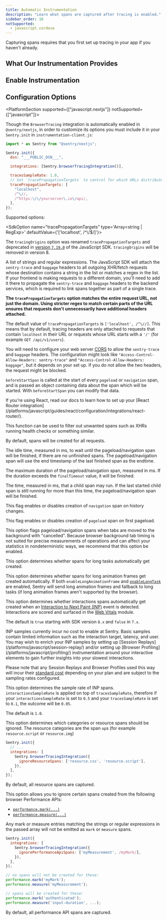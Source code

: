 ```yaml
---
title: Automatic Instrumentation
description: "Learn what spans are captured after tracing is enabled."
sidebar_order: 10
notSupported:
  - javascript.cordova
---
```


<Alert>

Capturing spans requires that you first <PlatformLink to="/tracing/">set up tracing in your app</PlatformLink> if you haven't already.

</Alert>

<PlatformContent includePath="performance/automatic-instrumentation-intro" />

## What Our Instrumentation Provides

<PlatformContent includePath="performance/what-instrumentation-provides" />

## Enable Instrumentation

<PlatformContent includePath="performance/enable-automatic-instrumentation" />

## Configuration Options

<PlatformSection supported={["javascript.nextjs"]} notSupported={["javascript"]}>

Though the `BrowserTracing` integration is automatically enabled in `@sentry/nextjs`, in order to customize its options you must include it in your `Sentry.init` in `instrumentation-client.js`:

```javascript
import * as Sentry from "@sentry/nextjs";

Sentry.init({
  dsn: "___PUBLIC_DSN___",

  integrations: [Sentry.browserTracingIntegration()],

  tracesSampleRate: 1.0,
  // Set `tracePropagationTargets` to control for which URLs distributed tracing should be enabled
  tracePropagationTargets: [
    "localhost",
    /^\//,
    /^https:\/\/yourserver\.io\/api/,
  ],
});
```

</PlatformSection>

Supported options:

<SdkOption name="tracePropagationTargets" type='Array<string | RegExp>' defaultValue={'[\'localhost\', /^\\\/$/]'}>

<Alert>

The `tracingOrigins` option was renamed `tracePropagationTargets` and deprecated in [version `7.19.0`](https://github.com/getsentry/sentry-javascript/releases/tag/7.19.0) of the JavaScript SDK. `tracingOrigins` will be removed in version 8.

</Alert>

A list of strings and regular expressions. The JavaScript SDK will attach the `sentry-trace` and `baggage` headers to all outgoing XHR/fetch requests whose destination contains a string in the list or matches a regex in the list. If your frontend is making requests to a different domain, you'll need to add it there to propagate the `sentry-trace` and `baggage` headers to the backend services, which is required to link spans together as part of a single trace.

**The `tracePropagationTargets` option matches the entire request URL, not just the domain. Using stricter regex to match certain parts of the URL ensures that requests don't unnecessarily have additional headers attached.**

The default value of `tracePropagationTargets` is `['localhost', /^\//]`. This means that by default, tracing headers are only attached to requests that contain `localhost` in their URL or requests whose URL starts with a `'/'` (for example `GET /api/v1/users`).

<PlatformContent includePath="performance/tracePropagationTargets-example" />

You will need to configure your web server [CORS](https://developer.mozilla.org/en-US/docs/Web/HTTP/Headers/Access-Control-Allow-Headers) to allow the `sentry-trace` and `baggage` headers. The configuration might look like `"Access-Control-Allow-Headers: sentry-trace"` and `"Access-Control-Allow-Headers: baggage"`, but it depends on your set up. If you do not allow the two headers, the request might be blocked.

</SdkOption>

<SdkOption name="beforeStartSpan" type='(span: Span) => Span'>

`beforeStartSpan` is called at the start of every `pageload` or `navigation` span, and is passed an object containing data about the span which will be started. With `beforeStartSpan` you can modify that data.

<PlatformContent includePath="performance/beforeNavigate-example" />

</SdkOption>

<Alert>
  If you're using React, read our docs to learn how to set up your [React Router
  integration](/platforms/javascript/guides/react/configuration/integrations/react-router/).
</Alert>

<SdkOption name="shouldCreateSpanForRequest" type='(url: string) => boolean'>

This function can be used to filter out unwanted spans such as XHRs running
health checks or something similar. 

<PlatformContent includePath="performance/filter-span-example" />

By default, spans will be created for all requests.

</SdkOption>

<SdkOption name="idleTimeout" type='number' defaultValue='1000'>

The idle time, measured in ms, to wait until the pageload/navigation span will be finished, if there are no unfinished spans. The pageload/navigation span will use the end timestamp of the last finished span as the endtime.

</SdkOption>

<SdkOption name="finalTimeout" type='number' defaultValue='30000'>

The maximum duration of the pageload/naivgation span, measured in ms. If the duration exceeds the `finalTimeout` value, it will be finished.

</SdkOption>

<SdkOption name="childSpanTimeout" type='number' defaultValue='15000'>

The time, measured in ms, that a child span may run. If the last started child span is still running for more than this time, the pageload/navigation span will be finished.

</SdkOption>

<SdkOption name="instrumentNavigation" type='boolean' defaultValue='true'>

This flag enables or disables creation of `navigation` span on history changes.

</SdkOption>

<SdkOption name="instrumentPageLoad" type='boolean' defaultValue='true'>

This flag enables or disables creation of `pageload` span on first pageload.

</SdkOption>

<SdkOption name="markBackgroundSpans" type='boolean' defaultValue='true'>

This option flags pageload/navigation spans when tabs are moved to the background with "cancelled". Because browser background tab timing is not suited for precise measurements of operations and can affect your statistics in nondeterministic ways, we recommend that this option be enabled.

</SdkOption>

<SdkOption name="enableLongTask" type='boolean' defaultValue='true'>

This option determines whether spans for long tasks automatically get created.

</SdkOption>

<SdkOption name="enableLongAnimationFrame" type='boolean' defaultValue='true' availableSince='8.18.0'>

This option determines whether spans for long animation frames get created automatically. If both `enableLongAnimationFrame` and [`enableLongTask`](#enableLongTask) are enabled, Sentry will send long animation frames and fallback to long tasks (if long animation frames aren't supported by the browser).

</SdkOption>

<SdkOption name="enableInp" type='boolean' defaultValue='true' availableSince='7.104.0'>

This option determines whether interactions spans automatically get created when an [Interaction to Next Paint (INP)](/product/insights/web-vitals/web-vitals-concepts/#interaction-to-next-paint-inp) event is detected. Interactions are scored and surfaced in the [Web Vitals](/product/insights/web-vitals/) module.

The default is `true` starting with SDK version `8.x` and `false` in `7.x`.

<Alert>
INP samples currently incur no cost to enable at Sentry. Basic samples contain limited information such as the interaction target, latency, and user. You may wish to enrich your INP samples by setting up [Session Replays](/platforms/javascript/session-replay/) and/or setting up [Browser Profiling](/platforms/javascript/profiling/) instrumentation around your interactive elements to gain further insights into your slowest interactions.

Please note that any Session Replays and Browser Profiles used this way will incur their [standard cost](/pricing/#per-category-pricing) depending on your plan and are subject to the sampling rates configured.

</Alert>

<PlatformContent includePath="performance/enable-inp-example" />

</SdkOption>

<SdkOption name="interactionsSampleRate" type='number' defaultValue='1.0'>

This option determines the sample rate of INP spans. `interactionsSampleRate` is applied on top of `tracesSampleRate`, therefore if your `interactionsSampleRate` is set to `0.5` and your `tracesSampleRate` is set to `0.1`, the outcome will be `0.05`.

The default is `1.0`.

</SdkOption>

<SdkOption name="ignoreResourceSpans" type='Array<string>' defaultValue='[]' availableSince='9.23.0'>

This option determines which categories or resource spans should be ignored. The resource categories are the span `op`s (for example `resource.script` or `resource.img`)

```JavaScript
Sentry.init({
  // ...
  integrations: [
    Sentry.browserTracingIntegration({
      ignoreResourceSpans: ['resource.css', 'resource.script'],
    }),
  ],
});
```

By default, all resource spans are captured.

</SdkOption>

<SdkOption name="ignorePerformanceApiSpans" type='Array<string | RegExp>' defaultValue='[]' availableSince='9.23.0'>

This option allows you to ignore certain spans created from the following browser Performance APIs:

  - [`performance.mark(...)`](https://developer.mozilla.org/en-US/docs/Web/API/Performance/mark)
  - [`performance.measure(...)`](https://developer.mozilla.org/en-US/docs/Web/API/Performance/measure)

Any mark or measure entries matching the strings or regular expressions in the passed array will not be emitted as `mark` or `measure` spans.

```JavaScript
Sentry.init({
  integrations: [
    Sentry.browserTracingIntegration({
      ignorePerformanceApiSpans: ['myMeasurement', /myMark/],
    }),
  ],
});

// no spans will not be created for these:
performance.mark('myMark');
performance.measure('myMeasurement');

// spans will be created for these:
performance.mark('authenticated');
performance.measure('input-duration', ...);
```

By default, all performance API spans are captured.

</SdkOption>